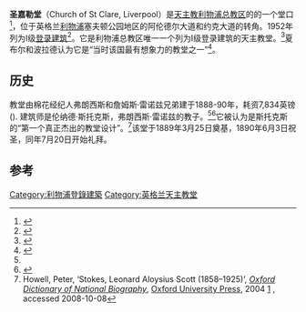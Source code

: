 {{Infobox church | name = 圣嘉勒堂| image = Church of St Clare, Liverpool June 10 2010 036.jpg | location = 英格兰[[利物浦|利物浦]] | coordinates = {{coord|53.3910|-2.9367|region:GB_type:landmark|display=title}} |  denomination = [[罗马天主教|罗马天主教]]| website = [https://web.archive.org/web/20081118020333/http://www.st-clares.org.uk/ https://web.archive.org/web/20081118020333/http://www.st-clares.org.uk/] | founder = 弗朗西斯和詹姆斯·雷诺兹兄弟| consecrated date = 1890 | status = 堂口| heritage designation = I级| designated date = 1952-06-28| architect = 伦纳德·斯托克斯| architectural type = [[教堂|教堂]] | style =哥特复兴| groundbreaking = 1888年5月 | completed date = 1890年6月 | construction cost = £7,834| capacity = 600 | }}

'''圣嘉勒堂'''（Church of St Clare, Liverpool）是[[天主教利物浦总教区|天主教利物浦总教区]]的的一个堂口<ref>{{citation |url= http://www.archdiocese-of-liverpool.co.uk/parishes/02liverpoolsouth.html |title= Liverpool South (PASTORAL AREA 2) |accessdate= 7 October 2008 |publisher= The Archdiocese of Liverpool |deadurl= yes |archiveurl= https://web.archive.org/web/20080907114953/http://www.archdiocese-of-liverpool.co.uk/parishes/02liverpoolsouth.html |archivedate= 2008年9月7日 }}</ref>，位于英格兰[[利物浦|利物浦]]塞夫顿公园地区的阿伦德尔大道和约克大道的转角。1952年列为I级[[登录建筑|登录建筑]]<ref name=images>{{NHLE |num= 1205333|desc= Church of St Clare, Liverpool|access-date= 19 August 2012 |mode=cs2}}</ref>。它是利物浦总教区唯一一个列为I级登录建筑的天主教堂。<ref name=lee>{{citation |url= http://www.stcl.pwp.blueyonder.co.uk/default.htm/liturgy_commission1.htm#ch2 |title= Architectural Features : Detail |accessdate= 2008-10-08 |last= Lee |first= Christopher |publisher= St Clare's Church, Liverpool |pages=  }}{{dead link|date=2017年12月 |bot=InternetArchiveBot |fix-attempted=yes }}</ref>夏布尔和波拉德认为它是“当时该国最有想象力的教堂之一”<ref name=pev>{{Citation | last = Sharples | first = Joseph| last2 = Pollard| first2 = Richard| year = 2004| title = Liverpool| series = Pevsner Architectural Guides| publication-place = New Haven and London|  publisher = Yale University Press| pages = 286–288| isbn = 0-300-10258-5}}</ref>。

==历史==
教堂由棉花经纪人弗朗西斯和詹姆斯·雷诺兹兄弟建于1888-90年，耗资7,834英镑({{Inflation|UK|7834|1890|r=-4|fmt=eq|cursign=£}}).{{Inflation-fn|UK}} 建筑师是伦纳德·斯托克斯，弗朗西斯·雷诺兹的教子。<ref name=pev/><ref>{{citation|url= http://www.st-clares.org.uk/|title= Home|accessdate= 7 October 2008|publisher= St Clare's Church, Liverpool|deadurl= yes|archiveurl= https://web.archive.org/web/20081118020333/http://www.st-clares.org.uk/|archivedate= 2008年11月18日}}</ref>它被认为是斯托克斯的“第一个真正杰出的教堂设计”。<ref name=dnb>Howell, Peter, ‘Stokes, Leonard Aloysius Scott (1858–1925)’, ''[[Oxford_Dictionary_of_National_Biography|Oxford Dictionary of National Biography]]'', [[Oxford_University_Press|Oxford University Press]], 2004 [http://www.oxforddnb.com/view/article/48197] {{Wayback|url=http://www.oxforddnb.com/view/article/48197 |date=20160305015935 }}, accessed 2008-10-08</ref>该堂于1889年3月25日奠基，1890年6月3日祝圣，同年7月20日开始礼拜。

==参考==
{{Reflist|30em}}
[[Category:利物浦登錄建築|Category:利物浦登錄建築]]
[[Category:英格兰天主教堂|Category:英格兰天主教堂]]